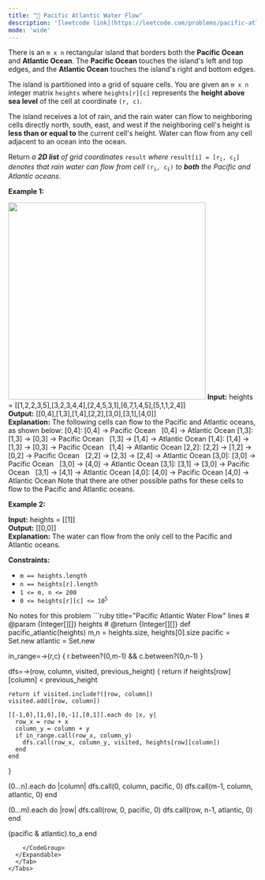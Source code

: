 ```yaml
---
title: "🧀 Pacific Atlantic Water Flow"
description: '[leetcode link](https://leetcode.com/problems/pacific-atlantic-water-flow/description/)'
mode: 'wide'
---
```

<Tabs>
  <Tab title="Question" icon="circle-question" iconType="regular">
    <Card>
      <p>There is an <code>m x n</code> rectangular island that borders both the <strong>Pacific Ocean</strong> and <strong>Atlantic Ocean</strong>. The <strong>Pacific Ocean</strong> touches the island&#39;s left and top edges, and the <strong>Atlantic Ocean</strong> touches the island&#39;s right and bottom edges.</p>  <p>The island is partitioned into a grid of square cells. You are given an <code>m x n</code> integer matrix <code>heights</code> where <code>heights[r][c]</code> represents the <strong>height above sea level</strong> of the cell at coordinate <code>(r, c)</code>.</p>  <p>The island receives a lot of rain, and the rain water can flow to neighboring cells directly north, south, east, and west if the neighboring cell&#39;s height is <strong>less than or equal to</strong> the current cell&#39;s height. Water can flow from any cell adjacent to an ocean into the ocean.</p>  <p>Return <em>a <strong>2D list</strong> of grid coordinates </em><code>result</code><em> where </em><code>result[i] = [r<sub>i</sub>, c<sub>i</sub>]</code><em> denotes that rain water can flow from cell </em><code>(r<sub>i</sub>, c<sub>i</sub>)</code><em> to <strong>both</strong> the Pacific and Atlantic oceans</em>.</p>   <p><strong class="example">Example 1:</strong></p> <img alt="" src="https://assets.leetcode.com/uploads/2021/06/08/waterflow-grid.jpg" style="width: 400px; height: 400px;" />  <strong>Input:</strong> heights = [[1,2,2,3,5],[3,2,3,4,4],[2,4,5,3,1],[6,7,1,4,5],[5,1,1,2,4]] <br/> <strong>Output:</strong> [[0,4],[1,3],[1,4],[2,2],[3,0],[3,1],[4,0]] <br/> <strong>Explanation:</strong> The following cells can flow to the Pacific and Atlantic oceans, as shown below: [0,4]: [0,4] -&gt; Pacific Ocean  &nbsp;      [0,4] -&gt; Atlantic Ocean [1,3]: [1,3] -&gt; [0,3] -&gt; Pacific Ocean  &nbsp;      [1,3] -&gt; [1,4] -&gt; Atlantic Ocean [1,4]: [1,4] -&gt; [1,3] -&gt; [0,3] -&gt; Pacific Ocean  &nbsp;      [1,4] -&gt; Atlantic Ocean [2,2]: [2,2] -&gt; [1,2] -&gt; [0,2] -&gt; Pacific Ocean  &nbsp;      [2,2] -&gt; [2,3] -&gt; [2,4] -&gt; Atlantic Ocean [3,0]: [3,0] -&gt; Pacific Ocean  &nbsp;      [3,0] -&gt; [4,0] -&gt; Atlantic Ocean [3,1]: [3,1] -&gt; [3,0] -&gt; Pacific Ocean  &nbsp;      [3,1] -&gt; [4,1] -&gt; Atlantic Ocean [4,0]: [4,0] -&gt; Pacific Ocean         [4,0] -&gt; Atlantic Ocean Note that there are other possible paths for these cells to flow to the Pacific and Atlantic oceans.   <p><strong class="example">Example 2:</strong></p>   <strong>Input:</strong> heights = [[1]] <br/> <strong>Output:</strong> [[0,0]] <br/> <strong>Explanation:</strong> The water can flow from the only cell to the Pacific and Atlantic oceans.    <p><strong>Constraints:</strong></p>  <ul>  <li><code>m == heights.length</code></li>  <li><code>n == heights[r].length</code></li>  <li><code>1 &lt;= m, n &lt;= 200</code></li>  <li><code>0 &lt;= heights[r][c] &lt;= 10<sup>5</sup></code></li> </ul> 
    </Card>
  </Tab>
  <Tab title="Solution" icon="lightbulb" iconType="regular" >
    <Card>
      No notes for this problem
</Card>
  <Expandable title="code">
    <CodeGroup dropdown>
```ruby title="Pacific Atlantic Water Flow" lines
# @param {Integer[][]} heights
# @return {Integer[][]}
def pacific_atlantic(heights)
  m,n = heights.size, heights[0].size
  pacific = Set.new
  atlantic = Set.new

  in_range=->(r,c) { r.between?(0,m-1) && c.between?(0,n-1) }

  dfs=->(row, column, visited, previous_height) {
    return if heights[row][column] < previous_height
    
    return if visited.include?([row, column])
    visited.add([row, column])

    [[-1,0],[1,0],[0,-1],[0,1]].each do |x, y|
      row_x = row + x
      column_y = column + y
      if in_range.call(row_x, column_y)
        dfs.call(row_x, column_y, visited, heights[row][column])
      end
    end
  }

  (0...n).each do |column|
    dfs.call(0, column, pacific, 0)
    dfs.call(m-1, column, atlantic, 0)
  end

  (0...m).each do |row|
    dfs.call(row, 0, pacific, 0)
    dfs.call(row, n-1, atlantic, 0)
  end

  (pacific & atlantic).to_a
end
```
    </CodeGroup>
  </Expandable>
  </Tab>
</Tabs>